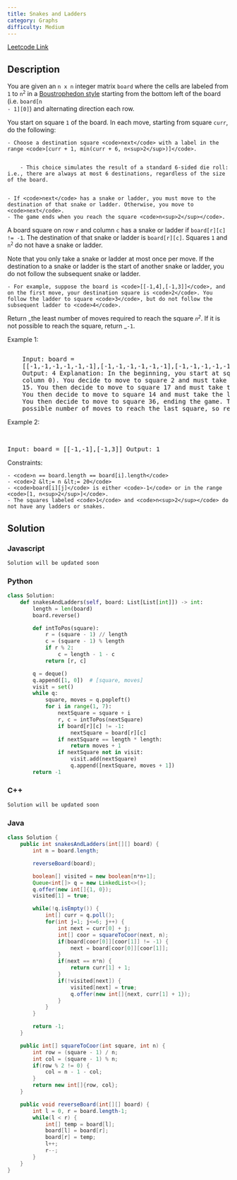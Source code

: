 ```yaml
---
title: Snakes and Ladders
category: Graphs
difficulty: Medium
---
```


<Callout>

[Leetcode Link](https://leetcode.com/problems/snakes-and-ladders)

</Callout>

## Description

You are given an <code>n x n</code> integer matrix <code>board</code> where the cells are labeled from <code>1</code> to <code>n<sup>2</sup></code> in a <a href="https://en.wikipedia.org/wiki/Boustrophedon" target="_blank">Boustrophedon style</a> starting from the bottom left of the board (i.e. <code>board[n - 1][0]</code>) and alternating direction each row.

You start on square <code>1</code> of the board. In each move, starting from square <code>curr</code>, do the following:

    - Choose a destination square <code>next</code> with a label in the range <code>[curr + 1, min(curr + 6, n<sup>2</sup>)]</code>.


    	- This choice simulates the result of a standard 6-sided die roll: i.e., there are always at most 6 destinations, regardless of the size of the board.


    - If <code>next</code> has a snake or ladder, you must move to the destination of that snake or ladder. Otherwise, you move to <code>next</code>.
    - The game ends when you reach the square <code>n<sup>2</sup></code>.

A board square on row <code>r</code> and column <code>c</code> has a snake or ladder if <code>board[r][c] != -1</code>. The destination of that snake or ladder is <code>board[r][c]</code>. Squares <code>1</code> and <code>n<sup>2</sup></code> do not have a snake or ladder.

Note that you only take a snake or ladder at most once per move. If the destination to a snake or ladder is the start of another snake or ladder, you do not follow the subsequent snake or ladder.

    - For example, suppose the board is <code>[[-1,4],[-1,3]]</code>, and on the first move, your destination square is <code>2</code>. You follow the ladder to square <code>3</code>, but do not follow the subsequent ladder to <code>4</code>.

Return _the least number of moves required to reach the square _<code>n<sup>2</sup></code>_. If it is not possible to reach the square, return _<code>-1</code>.

Example 1:

<Image
	alt=""
	src="https://assets.leetcode.com/uploads/2018/09/23/snakes.png"
	width={500}
	height={394}
/>
<br />
<pre className="overflow-x-auto">
	Input: board =
	[[-1,-1,-1,-1,-1,-1],[-1,-1,-1,-1,-1,-1],[-1,-1,-1,-1,-1,-1],[-1,35,-1,-1,13,-1],[-1,-1,-1,-1,-1,-1],[-1,15,-1,-1,-1,-1]]
	Output: 4 Explanation: In the beginning, you start at square 1 (at row 5,
	column 0). You decide to move to square 2 and must take the ladder to square
	15. You then decide to move to square 17 and must take the snake to square 13.
	You then decide to move to square 14 and must take the ladder to square 35.
	You then decide to move to square 36, ending the game. This is the lowest
	possible number of moves to reach the last square, so return 4.
</pre>

Example 2:

<br />
<pre className="overflow-x-auto">Input: board = [[-1,-1],[-1,3]] Output: 1</pre>

Constraints:

    - <code>n == board.length == board[i].length</code>
    - <code>2 &lt;= n &lt;= 20</code>
    - <code>board[i][j]</code> is either <code>-1</code> or in the range <code>[1, n<sup>2</sup>]</code>.
    - The squares labeled <code>1</code> and <code>n<sup>2</sup></code> do not have any ladders or snakes.

## Solution

### Javascript

```javascript
Solution will be updated soon
```

### Python

```python
class Solution:
    def snakesAndLadders(self, board: List[List[int]]) -> int:
        length = len(board)
        board.reverse()

        def intToPos(square):
            r = (square - 1) // length
            c = (square - 1) % length
            if r % 2:
                c = length - 1 - c
            return [r, c]

        q = deque()
        q.append([1, 0])  # [square, moves]
        visit = set()
        while q:
            square, moves = q.popleft()
            for i in range(1, 7):
                nextSquare = square + i
                r, c = intToPos(nextSquare)
                if board[r][c] != -1:
                    nextSquare = board[r][c]
                if nextSquare == length * length:
                    return moves + 1
                if nextSquare not in visit:
                    visit.add(nextSquare)
                    q.append([nextSquare, moves + 1])
        return -1

```

### C++

```cpp
Solution will be updated soon
```

### Java

```java
class Solution {
    public int snakesAndLadders(int[][] board) {
        int n = board.length;

        reverseBoard(board);

        boolean[] visited = new boolean[n*n+1];
        Queue<int[]> q = new LinkedList<>();
        q.offer(new int[]{1, 0});
        visited[1] = true;

        while(!q.isEmpty()) {
            int[] curr = q.poll();
            for(int j=1; j<=6; j++) {
                int next = curr[0] + j;
                int[] coor = squareToCoor(next, n);
                if(board[coor[0]][coor[1]] != -1) {
                    next = board[coor[0]][coor[1]];
                }
                if(next == n*n) {
                    return curr[1] + 1;
                }
                if(!visited[next]) {
                    visited[next] = true;
                    q.offer(new int[]{next, curr[1] + 1});
                }
            }
        }

        return -1;
    }

    public int[] squareToCoor(int square, int n) {
        int row = (square - 1) / n;
        int col = (square - 1) % n;
        if(row % 2 != 0) {
            col = n - 1 - col;
        }
        return new int[]{row, col};
    }

    public void reverseBoard(int[][] board) {
        int l = 0, r = board.length-1;
        while(l < r) {
            int[] temp = board[l];
            board[l] = board[r];
            board[r] = temp;
            l++;
            r--;
        }
    }
}
```
